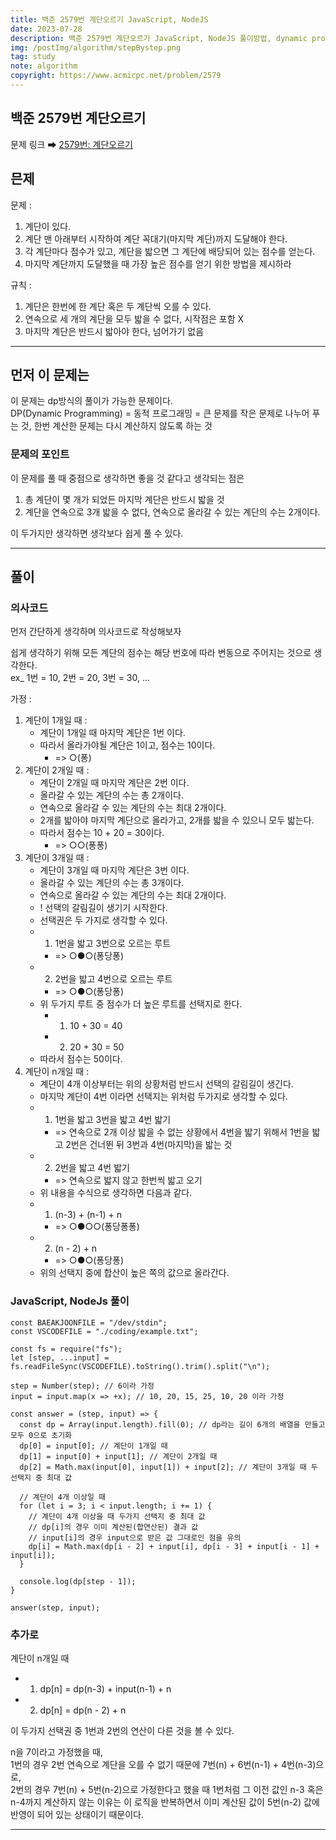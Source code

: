 ```yaml
---
title: 백준 2579번 계단오르기 JavaScript, NodeJS
date: 2023-07-28
description: 백준 2579번 계단오르기 JavaScript, NodeJS 풀이방법, dynamic programming, DP, 동적 알고리즘
img: /postImg/algorithm/stepBystep.png
tag: study
note: algorithm
copyright: https://www.acmicpc.net/problem/2579
---
```


## 백준 2579번 계단오르기

문제 링크 ➡ [2579번: 계단오르기][백준]

## 믄제

문제 :

1. 계단이 있다.
2. 계단 맨 아래부터 시작하여 계단 꼭대기(마지막 계단)까지 도달해야 한다.
3. 각 계단마다 점수가 있고, 계단을 밟으면 그 계단에 배당되어 있는 점수를 얻는다.
4. 마지막 계단까지 도달했을 때 가장 높은 점수를 얻기 위한 방법을 제시하라

규칙 :

1. 계단은 한번에 한 계단 혹은 두 계단씩 오를 수 있다.
2. 연속으로 세 개의 계단을 모두 밟을 수 없다, 시작점은 포함 X
3. 마지막 계단은 반드시 밟아야 한다, 넘어가기 없음

---

## 먼저 이 문제는

이 문제는 dp방식의 풀이가 가능한 문제이다.  
DP(Dynamic Programming) = 동적 프로그래밍 = 큰 문제를 작은 문제로 나누어 푸는 것, 한번 계산한 문제는 다시 계산하지 않도록 하는 것

### 문제의 포인트

이 문제를 풀 때 중점으로 생각하면 좋을 것 같다고 생각되는 점은

1. 총 계단이 몇 개가 되었든 마지막 계단은 반드시 밟을 것
2. 계단을 연속으로 3개 밟을 수 없다, 연속으로 올라갈 수 있는 계단의 수는 2개이다.

이 두가지만 생각하면 생각보다 쉽게 풀 수 있다.

---

## 풀이

### 의사코드

먼저 간단하게 생각하며 의사코드로 작성해보자

쉽게 생각하기 위해 모든 계단의 점수는 해당 번호에 따라 변동으로 주어지는 것으로 생각한다.  
ex\_ 1번 = 10, 2번 = 20, 3번 = 30, ...

가정 :

1. 계단이 1개일 때 :
   - 계단이 1개일 때 마지막 계단은 1번 이다.
   - 따라서 올라가야될 계단은 1이고, 점수는 10이다.
     - => ○(퐁)
2. 계단이 2개일 때 :
   - 계단이 2개일 때 마지막 계단은 2번 이다.
   - 올라갈 수 있는 계단의 수는 총 2개이다.
   - 연속으로 올라갈 수 있는 계단의 수는 최대 2개이다.
   - 2개를 밟아야 마지막 계단으로 올라가고, 2개를 밟을 수 있으니 모두 밟는다.
   - 따라서 점수는 10 + 20 = 30이다.
     - => ○○(퐁퐁)
3. 계단이 3개일 때 :
   - 계단이 3개일 때 마지막 계단은 3번 이다.
   - 올라갈 수 있는 계단의 수는 총 3개이다.
   - 연속으로 올라갈 수 있는 계단의 수는 최대 2개이다.
   - ! 선택의 갈림길이 생기기 시작한다.
   - 선택권은 두 가지로 생각할 수 있다.
   - 1. 1번을 밟고 3번으로 오르는 루트
     - => ○●○(퐁당퐁)
   - 2. 2번을 밟고 4번으로 오르는 루트
     - => ○●○(퐁당퐁)
   - 위 두가지 루트 중 점수가 더 높은 루트를 선택지로 한다.
     - 1. 10 + 30 = 40
     - 2. 20 + 30 = 50
   - 따라서 점수는 50이다.
4. 계단이 n개일 때 :
   - 계단이 4개 이상부터는 위의 상황처럼 반드시 선택의 갈림길이 생긴다.
   - 마지막 계단이 4번 이라면 선택지는 위처럼 두가지로 생각할 수 있다.
   - 1. 1번을 밟고 3번을 밟고 4번 밟기
     - => 연속으로 2개 이상 밟을 수 없는 상황에서 4번을 밟기 위해서
       1번을 밟고 2번은 건너뛴 뒤 3번과 4번(마지막)을 밟는 것
   - 2. 2번을 밟고 4번 밟기
     - => 연속으로 밟지 않고 한번씩 밟고 오기
   - 위 내용을 수식으로 생각하면 다음과 같다.
   - 1. (n-3) + (n-1) + n
     - => ○●○○(퐁당퐁퐁)
   - 2. (n - 2) + n
     - => ○●○(퐁당퐁)
   - 위의 선택지 중에 합산이 높은 쪽의 값으로 올라간다.

### JavaScript, NodeJs 풀이

```
const BAEAKJOONFILE = "/dev/stdin";
const VSCODEFILE = "./coding/example.txt";

const fs = require("fs");
let [step, ...input] = fs.readFileSync(VSCODEFILE).toString().trim().split("\n");

step = Number(step); // 6이라 가정
input = input.map(x => +x); // 10, 20, 15, 25, 10, 20 이라 가정

const answer = (step, input) => {
  const dp = Array(input.length).fill(0); // dp라는 길이 6개의 배열을 만들고 모두 0으로 초기화
  dp[0] = input[0]; // 계단이 1개일 때
  dp[1] = input[0] + input[1]; // 계단이 2개일 때
  dp[2] = Math.max(input[0], input[1]) + input[2]; // 계단이 3개일 때 두 선택지 중 최대 값

  // 계단이 4개 이상일 때
  for (let i = 3; i < input.length; i += 1) {
    // 계단이 4개 이상을 때 두가지 선택지 중 최대 값
    // dp[i]의 경우 이미 계산된(합연산된) 결과 값
    // input[i]의 경우 input으로 받은 값 그대로인 점을 유의
    dp[i] = Math.max(dp[i - 2] + input[i], dp[i - 3] + input[i - 1] + input[i]);
  }

  console.log(dp[step - 1]);
}

answer(step, input);
```

### 추가로

계단이 n개일 때

- 1. dp[n] = dp(n-3) + input(n-1) + n
- 2. dp[n] = dp(n - 2) + n

이 두가지 선택권 중 1번과 2번의 연산이 다른 것을 볼 수 있다.

n을 7이라고 가정했을 때,  
1번의 경우 2번 연속으로 계단을 오를 수 없기 때문에 7번(n) + 6번(n-1) + 4번(n-3)으로,  
2번의 경우 7번(n) + 5번(n-2)으로 가정한다고 했을 때 1번처럼 그 이전 값인 n-3 혹은 n-4까지
계산하지 않는 이유는 이 로직을 반복하면서 이미 계산된 값이 5번(n-2) 값에 반영이 되어 있는 상태이기 때문이다.

---

[백준]: https://www.acmicpc.net/problem/2579
